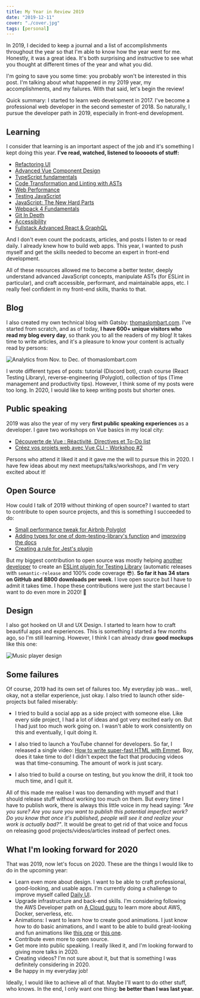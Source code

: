 ```yaml
---
title: My Year in Review 2019
date: "2019-12-11"
cover: "./cover.jpg"
tags: [personal]
---
```


In 2019, I decided to keep a journal and a list of accomplishments throughout the year so that I'm able to know how the year went for me. Honestly, it was a great idea. It's both surprising and instructive to see what you thought at different times of the year and what you did.

I'm going to save you some time: you probably won't be interested in this post. I'm talking about what happened in my 2019 year, my accomplishments, and my failures. With that said, let's begin the review!

Quick summary: I started to learn web development in 2017. I've become a professional web developer in the second semester of 2018. So naturally, I pursue the developer path in 2019, especially in front-end development.

## Learning

I consider that learning is an important aspect of the job and it's something I kept doing this year. **I've read, watched, listened to looooots of stuff:**

- [Refactoring UI](https://refactoringui.com/)
- [Advanced Vue Component Design](https://adamwathan.me/advanced-vue-component-design/)
- [TypeScript fundamentals](https://frontendmasters.comcourses/typescript/)
- [Code Transformation and Linting with ASTs](https:/frontendmasters.com/workshopscode-transformation-linting-asts/)
- [Web Performance](https://frontendmasters.com/workshops/web-perf/)
- [Testing JavaScript](https://testingjavascript.com/)
- [JavaScript: The New Hard Parts](https:/frontendmasters.com/courses/javascript-new-hard-parts/)
- [Webpack 4 Fundamentals](https://frontendmasters.com/courses/webpack-fundamentals/)
- [Git In Depth](https://frontendmasters.com/courses/git-in-depth/)
- [Accessibility](https://frontendmasters.com/workshops/javascript-accessibility/)
- [Fullstack Advanced React & GraphQL](https://advancedreact.com/)

And I don't even count the podcasts, articles, and posts I listen to or read daily. I already knew how to build web apps. This year, I wanted to push myself and get the skills needed to become an expert in front-end development.

All of these resources allowed me to become a better tester, deeply understand advanced JavaScript concepts, manipulate ASTs (for ESLint in particular), and craft accessible, performant, and maintainable apps, etc. I really feel confident in my front-end skills, thanks to that.

## Blog

I also created my own technical blog with Gatsby: [thomaslombart.com](https://thomaslombart.com). I've started from scratch, and as of today, **I have 600+ unique visitors who read my blog every day**, so thank you to all the readers of my blog! It takes time to write articles, and it's a pleasure to know your content is actually read by persons:

![Analytics from Nov. to Dec. of thomaslombart.com](./analytics.png)

I wrote different types of posts: tutorial (Discord bot), crash course (React Testing Library), reverse-engineering (Polyglot), collection of tips (Time management and productivity tips). However, I think some of my posts were too long. In 2020, I would like to keep writing posts but shorter ones.

## Public speaking

2019 was also the year of my very **first public speaking experiences** as a developer. I gave two workshops on Vue basics in my local city:

- [Découverte de Vue : Réactivité, Directives et To-Do list](https://www.meetup.com/fr-FR/Linkvalue-Tech-Lille/events/259529567/)
- [Créez vos projets web avec Vue CLI - Workshop #2](https://www.meetup.com/fr-FR/Linkvalue-Tech-Lille/events/261639206/)

Persons who attend it liked it and it gave me the will to pursue this in 2020. I have few ideas about my next meetups/talks/workshops, and I'm very excited about it!

## Open Source

How could I talk of 2019 without thinking of open source? I wanted to start to contribute to open source projects, and this is something I succeeded to do:

- [Small performance tweak for Airbnb Polyglot](https://github.com/airbnb/polyglot.js/pull/132)
- [Adding types for one of dom-testing-library's function](https://github.com/testing-library/dom-testing-library/pull/309) and [improving the docs](https://github.com/testing-library/testing-library-docs/pull/181/files)
- [Creating a rule for Jest's plugin](https://github.com/jest-community/eslint-plugin-jest/pull/407)

But my biggest contribution to open source was mostly helping [another developer](https://github.com/belco90) to create an [ESLint plugin for Testing Library](https://github.com/Belco90/eslint-plugin-testing-library) (automatic releases with `semantic-release` and 100% code coverage 😎). **So far it has 34 stars on GitHub and 8800 downloads per week**. I love open source but I have to admit it takes time. I hope these contributions were just the start because I want to do even more in 2020! 🤯

## Design

I also got hooked on UI and UX Design. I started to learn how to craft beautiful apps and experiences. This is something I started a few months ago, so I'm still learning. However, I think I can already draw **good mockups** like this one:

![Music player design](./design.png)

## Some failures

Of course, 2019 had its own set of failures too. My everyday job was... well, okay, not a stellar experience, just okay. I also tried to launch other side-projects but failed miserably:

- I tried to build a social app as a side project with someone else. Like every side project, I had a lot of ideas and got very excited early on. But I had just too much work going on. I wasn't able to work consistently on this and eventually, I quit doing it.

- I also tried to launch a YouTube channel for developers. So far, I released a single video: [How to write super-fast HTML with Emmet](https://www.youtube.com/watch?v=3sad_66vGbc). Boy, does it take time to do! I didn't expect the fact that producing videos was that time-consuming. The amount of work is just scary.

- I also tried to build a course on testing, but you know the drill, it took too much time, and I quit it.

All of this made me realise I was too demanding with myself and that I should release stuff without working too much on them. But every time I have to publish work, there is always this little voice in my head saying: _"Are you sure? Are you sure you want to publish this potential imperfect work? Do you know that once it's published, people will see it and realize your work is actually bad?"_. It would be great to get rid of that voice and focus on releasing good projects/videos/articles instead of perfect ones.

## What I'm looking forward for 2020

That was 2019, now let's focus on 2020. These are the things I would like to do in the upcoming year:

- Learn even more about design. I want to be able to craft professional, good-looking, and usable apps. I'm currently doing a challenge to improve myself called [Daily UI](https://www.dailyui.co/).
- Upgrade infrastructure and back-end skills. I'm considering following the AWS Developer path on [A Cloud guru](https://acloud.guru/) to learn more about AWS, Docker, serverless, etc.
- Animations: I want to learn how to create good animations. I just know how to do basic animations, and I want to be able to build great-looking and fun animations like [this one](https://codepen.io/davidkpiano/pen/xLKBpM) or [this one](https://codepen.io/sdras/pen/gWWQgb).
- Contribute even more to open source.
- Get more into public speaking. I really liked it, and I'm looking forward to giving more talks in 2020.
- Creating videos? I'm not sure about it, but that is something I was definitely considering in 2020.
- Be happy in my everyday job!

Ideally, I would like to achieve all of that. Maybe I'll want to do other stuff, who knows. In the end, I only want one thing: **be better than I was last year.**

